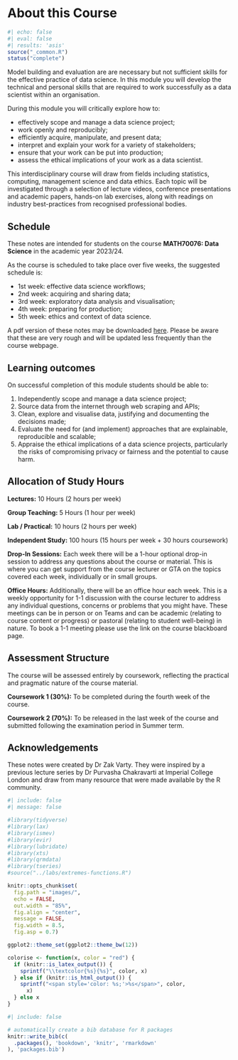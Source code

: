 # About this Course {.unnumbered}


```r
#| echo: false
#| eval: false
#| results: 'asis'
source("_common.R")
status("complete")
```

<!--## Course Description {.unnumbered}-->

Model building and evaluation are are necessary but not sufficient skills for the effective practice of data science. In this module you will develop the technical and personal skills that are required to work successfully as a data scientist within an organisation. 

<!-- 
::: small_right
<img src="images/EDS-logo.jpg" alt="Logo"/>
:::
-->

During this module you will critically explore how to:

- effectively scope and manage a data science project; 
- work openly and reproducibly;
- efficiently acquire, manipulate, and present data;
- interpret and explain your work for a variety of stakeholders;
- ensure that your work can be put into production; 
- assess the ethical implications of your work as a data scientist.


This interdisciplinary course will draw from fields including statistics, computing, management science and data ethics. Each topic will be investigated through a selection of lecture videos, conference presentations and academic papers, hands-on lab exercises, along with readings on industry best-practices from recognised professional bodies. 


## Schedule {-}

These notes are intended for students on the course **MATH70076: Data Science** in the academic year 2023/24.

As the course is scheduled to take place over five weeks, the suggested schedule is:

-   1st week: effective data science workflows;
-   2nd week: acquiring and sharing data;
-   3rd week: exploratory data analysis and visualisation;
-   4th week: preparing for production;
-   5th week: ethics and context of data science.

A pdf version of these notes may be downloaded [here](./Effective-Data-Science.pdf). Please be aware that these are very rough and will be updated less frequently than the course webpage.


## Learning outcomes {-}

On successful completion of this module students should be able to:

1. Independently scope and manage a data science project; 
2. Source data from the internet through web scraping and APIs;
3. Clean, explore and visualise data, justifying and documenting the decisions made;
4. Evaluate the need for (and implement) approaches that are explainable, reproducible and scalable;
5. Appraise the ethical implications of a data science projects, particularly the risks of compromising privacy or fairness and the potential to cause harm.

## Allocation of Study Hours {-}

**Lectures:** 10 Hours (2 hours per week)

**Group Teaching:** 5 Hours  (1 hour per week)

**Lab / Practical:** 10 hours  (2 hours per week)

**Independent Study:** 100 hours (15 hours per week + 30 hours coursework)

**Drop-In Sessions:** Each week there will be a 1-hour optional drop-in session to address any questions about the course or material. This is where you can get support from the course lecturer or GTA on the topics covered each week, individually or in small groups.

**Office Hours:** Additionally, there will be an office hour each week. This is a weekly opportunity for 1-1 discussion with the course lecturer to address any individual questions, concerns or problems that you might have. These meetings can be in person or on Teams and can be academic (relating to course content or progress) or pastoral (relating to student well-being) in nature. To book a 1-1 meeting please use the link on the course blackboard page.

## Assessment Structure {-}

The course will be assessed entirely by coursework, reflecting the practical and pragmatic nature of the course material.

**Coursework 1 (30%):** To be completed during the fourth week of the course.

**Coursework 2 (70%):** To be released in the last week of the course and submitted following the examination period in Summer term. 

## Acknowledgements {-}

These notes were created by Dr Zak Varty. They were inspired by a previous lecture series by Dr Purvasha Chakravarti at Imperial College London and draw from many resource that were made available by the R community.


```r
#| include: false
#| message: false

#library(tidyverse)
#library(lax)
#library(ismev)
#library(evir)
#library(lubridate)
#library(xts)
#library(qrmdata)
#library(tseries)
#source("../labs/extremes-functions.R")

knitr::opts_chunk$set(
  fig.path = "images/",
  echo = FALSE,
  out.width = "85%",
  fig.align = "center",
  message = FALSE,
  fig.width = 8.5,
  fig.asp = 0.7)

ggplot2::theme_set(ggplot2::theme_bw(12))

colorise <- function(x, color = "red") {
  if (knitr::is_latex_output()) {
    sprintf("\\textcolor{%s}{%s}", color, x)
  } else if (knitr::is_html_output()) {
    sprintf("<span style='color: %s;'>%s</span>", color, 
      x)
  } else x
}
```

```r
#| include: false

# automatically create a bib database for R packages
knitr::write_bib(c(
  .packages(), 'bookdown', 'knitr', 'rmarkdown'
), 'packages.bib')
```
